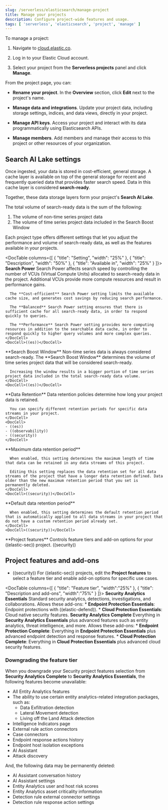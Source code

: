 ```yaml
---
slug: /serverless/elasticsearch/manage-project
title: Manage your projects
description: Configure project-wide features and usage.
tags: [ 'serverless', 'elasticsearch', 'project', 'manage' ]
---
```


<DocBadge template="technical preview" />
To manage a project:

1. Navigate to [cloud.elastic.co](https://cloud.elastic.co/).

2. Log in to your Elastic Cloud account.

3. Select your project from the **Serverless projects** panel and click **Manage**.

From the project page, you can:

- **Rename your project**. In the **Overview** section, click **Edit** next to the project's name.

- **Manage data and integrations**. Update your project data, including storage settings, indices, and data views, directly in your project.

- **Manage API keys**. Access your project and interact with its data programmatically using Elasticsearch APIs.

- **Manage members**. Add members and manage their access to this project or other resources of your organization.

## Search AI Lake settings

Once ingested, your data is stored in cost-efficient, general storage. A cache layer is available on top of the general storage for recent and frequently queried data that provides faster search speed. Data in this cache layer is considered **search-ready**. 

Together, these data storage layers form your project's **Search AI Lake**.

The total volume of search-ready data is the sum of the following:
1. The volume of non-time series project data
2. The volume of time series project data included in the Search Boost Window

Each project type offers different settings that let you adjust the performance and volume of search-ready data, as well as the features available in your projects.

<DocTable columns={[
  {
    "title": "Setting",
    "width": "25%"
  },
  {
    "title": "Description",
    "width": "50%"
  },
  {
    "title": "Available in",
    "width": "25%"
  }
]}>
  <DocRow>
    <DocCell>
      **Search Power**
    </DocCell>
    <DocCell>
      Search Power affects search speed by controlling the number of VCUs (Virtual Compute Units) allocated to search-ready data in the project. Additional VCUs provide more compute resources and result in performance gains. 

      The **Cost-efficient** Search Power setting limits the available cache size, and generates cost savings by reducing search performance.

      The **Balanced** Search Power setting ensures that there is sufficient cache for all search-ready data, in order to respond quickly to queries.

      The **Performance** Search Power setting provides more computing resources in addition to the searchable data cache, in order to respond quickly to higher query volumes and more complex queries. 
    </DocCell>
    <DocCell>((es))</DocCell>
  </DocRow>
  <DocRow>
    <DocCell>
      **Search Boost Window**
    </DocCell>
    <DocCell>
      Non-time series data is always considered search-ready. The **Search Boost Window** determines the volume of time series project data that will be considered search-ready. 

      Increasing the window results in a bigger portion of time series project data included in the total search-ready data volume.
    </DocCell>
    <DocCell>((es))</DocCell>
  </DocRow>
  <DocRow>
    <DocCell>
      **Data Retention**
    </DocCell>
    <DocCell>
      Data retention policies determine how long your project data is retained.

      You can specify different retention periods for specific data streams in your project.
    </DocCell>
    <DocCell>
    - ((es))
    - ((observability))
    - ((security))
    </DocCell>
  </DocRow>
  <DocRow>
    <DocCell/>
    <DocCell>
      **Maximum data retention period**

      When enabled, this setting determines the maximum length of time that data can be retained in any data streams of this project.

      Editing this setting replaces the data retention set for all data streams of the project that have a longer data retention defined. Data older than the new maximum retention period that you set is permanently deleted.
    </DocCell>
    <DocCell>((security))</DocCell>
  </DocRow>
  <DocRow>
    <DocCell/>
    <DocCell>
      **Default data retention period**

      When enabled, this setting determines the default retention period that is automatically applied to all data streams in your project that do not have a custom retention period already set.
    </DocCell>
    <DocCell>((security))</DocCell>
  </DocRow>
  <DocRow>
    <DocCell>
      **Project features**
    </DocCell>
    <DocCell>
      Controls <DocLink slug="/serverless/elasticsearch/manage-project" section="project-features-add-ons">feature tiers and add-on options</DocLink> for your ((elastic-sec)) project.
    </DocCell>
    <DocCell>((security))</DocCell>
  </DocRow>  
</DocTable>

<div id="project-features-add-ons"></div>

## Project features and add-ons


- ((security))
For ((elastic-sec)) projects, edit the **Project features** to select a feature tier and enable add-on options for specific use cases.

<DocTable columns={[
  {
    "title": "Feature tier",
    "width":"25%"
  },
  {
    "title": "Description and add-ons",
    "width":"75%"
  }
]}>
  <DocRow>
    <DocCell>**Security Analytics Essentials**</DocCell>
    <DocCell>
      Standard security analytics, detections, investigations, and collaborations. Allows these add-ons:
      * **Endpoint Protection Essentials**: Endpoint protections with ((elastic-defend)).
      * **Cloud Protection Essentials**: Cloud native security features.
    </DocCell>
  </DocRow>
  <DocRow>
    <DocCell>**Security Analytics Complete**</DocCell>
    <DocCell>
      Everything in **Security Analytics Essentials** plus advanced features such as entity analytics, threat intelligence, and more. Allows these add-ons:
        * **Endpoint Protection Complete**: Everything in **Endpoint Protection Essentials** plus advanced endpoint detection and response features.
        * **Cloud Protection Complete**: Everything in **Cloud Protection Essentials** plus advanced cloud security features.
    </DocCell>
  </DocRow>
</DocTable>

### Downgrading the feature tier 

When you downgrade your Security project features selection from **Security Analytics Complete** to **Security Analytics Essentials**, the following features become unavailable:

* All Entity Analytics features
* The ability to use certain entity analytics-related integration packages, such as: 
  * Data Exfiltration detection
  * Lateral Movement detection
  * Living off the Land Attack detection
* Intelligence Indicators page
* External rule action connectors
* Case connectors
* Endpoint response actions history
* Endpoint host isolation exceptions
* AI Assistant
* Attack discovery

And, the following data may be permanently deleted:
* AI Assistant conversation history
* AI Assistant settings
* Entity Analytics user and host risk scores
* Entity Analytics asset criticality information
* Detection rule external connector settings
* Detection rule response action settings